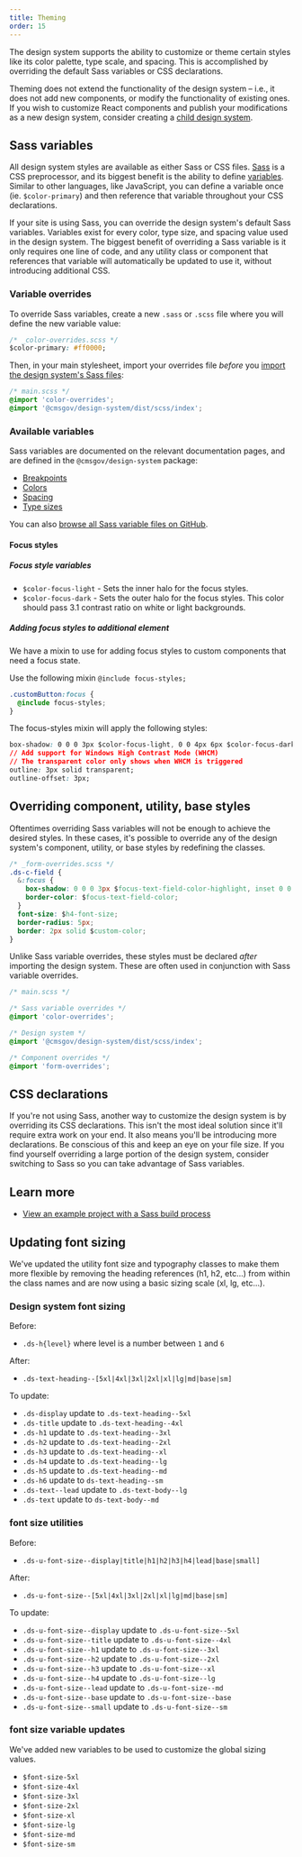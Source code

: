 ```yaml
---
title: Theming
order: 15
---
```


The design system supports the ability to customize or theme certain styles like its color palette, type scale, and spacing. This is accomplished by overriding the default Sass variables or CSS declarations.

Theming does not extend the functionality of the design system – i.e., it does not add new components, or modify the functionality of existing ones. If you wish to customize React components and publish your modifications as a new design system, consider creating a [child design system](/getting-started/child-design-systems/).

## Sass variables

All design system styles are available as either Sass or CSS files. [Sass](https://sass-lang.com/) is a CSS preprocessor, and its biggest benefit is the ability to define [variables](https://sass-lang.com/documentation/file.SASS_REFERENCE.html#variables_). Similar to other languages, like JavaScript, you can define a variable once (ie. `$color-primary`) and then reference that variable throughout your CSS declarations.

If your site is using Sass, you can override the design system's default Sass variables. Variables exist for every color, type size, and spacing value used in the design system. The biggest benefit of overriding a Sass variable is it only requires one line of code, and any utility class or component that references that variable will automatically be updated to use it, without introducing additional CSS.

### Variable overrides

To override Sass variables, create a new `.sass` or `.scss` file where you will define the new variable value:

```css
/* _color-overrides.scss */
$color-primary: #ff0000;
```

Then, in your main stylesheet, import your overrides file _before_ you [import the design system's Sass files](/getting-started/developers/using-sass-and-css/#sass):

```css
/* main.scss */
@import 'color-overrides';
@import '@cmsgov/design-system/dist/scss/index';
```

### Available variables

Sass variables are documented on the relevant documentation pages, and are defined in the `@cmsgov/design-system` package:

- [Breakpoints](/foundation/layout-grid/responsive/)
- [Colors](/foundation/color/)
- [Spacing](/foundation/spacing/)
- [Type sizes](/foundation/typography/)

You can also [browse all Sass variable files on GitHub](https://github.com/CMSgov/design-system/tree/master/packages/design-system/src/styles/settings/variables).

#### Focus styles

##### Focus style variables

- `$color-focus-light` - Sets the inner halo for the focus styles.
- `$color-focus-dark` - Sets the outer halo for the focus styles. This color should pass 3.1 contrast ratio on white or light backgrounds.

##### Adding focus styles to additional element

We have a mixin to use for adding focus styles to custom components that need a focus state.

Use the following mixin `@include focus-styles;`

```css
.customButton:focus {
  @include focus-styles;
}
```

The focus-styles mixin will apply the following styles:

```css
box-shadow: 0 0 0 3px $color-focus-light, 0 0 4px 6px $color-focus-dark;
// Add support for Windows High Contrast Mode (WHCM)
// The transparent color only shows when WHCM is triggered
outline: 3px solid transparent;
outline-offset: 3px;
```

## Overriding component, utility, base styles

Oftentimes overriding Sass variables will not be enough to achieve the desired styles. In these cases, it's possible to override any of the design system's component, utility, or base styles by redefining the classes.

```css
/* _form-overrides.scss */
.ds-c-field {
  &:focus {
    box-shadow: 0 0 0 3px $focus-text-field-color-highlight, inset 0 0 0 1px $focus-text-field-color;
    border-color: $focus-text-field-color;
  }
  font-size: $h4-font-size;
  border-radius: 5px;
  border: 2px solid $custom-color;
}
```

Unlike Sass variable overrides, these styles must be declared _after_ importing the design system. These are often used in conjunction with Sass variable overrides.

```css
/* main.scss */

/* Sass variable overrides */
@import 'color-overrides';

/* Design system */
@import '@cmsgov/design-system/dist/scss/index';

/* Component overrides */
@import 'form-overrides';
```

## CSS declarations

If you're not using Sass, another way to customize the design system is by overriding its CSS declarations. This isn't the most ideal solution since it'll require extra work on your end. It also means you'll be introducing more declarations. Be conscious of this and keep an eye on your file size. If you find yourself overriding a large portion of the design system, consider switching to Sass so you can take advantage of Sass variables.

## Learn more

- [View an example project with a Sass build process](https://github.com/CMSgov/design-system/tree/master/examples/react-app)

## Updating font sizing

We've updated the utility font size and typography classes to make them more flexible by removing the heading references (h1, h2, etc...) from within the class names and are now using a basic sizing scale (xl, lg, etc...).

### Design system font sizing

Before:

- `.ds-h{level}` where level is a number between `1` and `6`

After:

- `.ds-text-heading--[5xl|4xl|3xl|2xl|xl|lg|md|base|sm]`

To update:

- `.ds-display` update to `.ds-text-heading--5xl`
- `.ds-title` update to `.ds-text-heading--4xl`
- `.ds-h1` update to `.ds-text-heading--3xl`
- `.ds-h2` update to `.ds-text-heading--2xl`
- `.ds-h3` update to `.ds-text-heading--xl`
- `.ds-h4` update to `.ds-text-heading--lg`
- `.ds-h5` update to `.ds-text-heading--md`
- `.ds-h6` update to `ds-text-heading--sm`
- `.ds-text--lead` update to `.ds-text-body--lg`
- `.ds-text` update to `ds-text-body--md`

### font size utilities

Before:

- `.ds-u-font-size--display|title|h1|h2|h3|h4|lead|base|small]`

After:

- `.ds-u-font-size--[5xl|4xl|3xl|2xl|xl|lg|md|base|sm]`

To update:

- `.ds-u-font-size--display` update to `.ds-u-font-size--5xl`
- `.ds-u-font-size--title` update to `.ds-u-font-size--4xl`
- `.ds-u-font-size--h1` update to `.ds-u-font-size--3xl`
- `.ds-u-font-size--h2` update to `.ds-u-font-size--2xl`
- `.ds-u-font-size--h3` update to `.ds-u-font-size--xl`
- `.ds-u-font-size--h4` update to `.ds-u-font-size--lg`
- `.ds-u-font-size--lead` update to `.ds-u-font-size--md`
- `.ds-u-font-size--base` update to `.ds-u-font-size--base`
- `.ds-u-font-size--small` update to `.ds-u-font-size--sm`

### font size variable updates

We've added new variables to be used to customize the global sizing values.

- `$font-size-5xl`
- `$font-size-4xl`
- `$font-size-3xl`
- `$font-size-2xl`
- `$font-size-xl`
- `$font-size-lg`
- `$font-size-md`
- `$font-size-sm`
